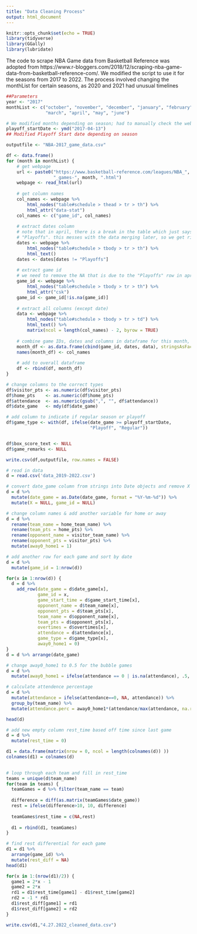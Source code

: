 ```yaml
---
title: "Data Cleaning Process"
output: html_document
---
```


```r
knitr::opts_chunk$set(echo = TRUE)
library(tidyverse)
library(GGally)
library(lubridate)
```

The code to scrape NBA Game data from Basketball Reference was adopted from https://www.r-bloggers.com/2018/12/scraping-nba-game-data-from-basketball-reference-com/. We modified the script to use it for the seasons from 2017 to 2022. The process involved changing the monthList for certain seasons, as 2020 and 2021 had unusual timelines

```r
##Parameters
year <- "2017"
monthList <- c("october", "november", "december", "january", "february", 
               "march", "april", "may", "june")

# We modified months depending on season; had to manually check the website
playoff_startDate <- ymd("2017-04-13")
## Modified Playoff Start date depending on season

outputfile <- "NBA-2017_game_data.csv"
```

```r
df <- data.frame()
for (month in monthList) {
    # get webpage
    url <- paste0("https://www.basketball-reference.com/leagues/NBA_", year, 
                  "_games-", month, ".html")
    webpage <- read_html(url)
    
    # get column names
    col_names <- webpage %>% 
        html_nodes("table#schedule > thead > tr > th") %>% 
        html_attr("data-stat")    
    col_names <- c("game_id", col_names)
    
    # extract dates column
    # note that in april, there is a break in the table which just says 
    # "Playoffs". this messes with the data merging later, so we get rid of it
    dates <- webpage %>% 
        html_nodes("table#schedule > tbody > tr > th") %>% 
        html_text()
    dates <- dates[dates != "Playoffs"]
    
    # extract game id
    # we need to remove the NA that is due to the "Playoffs" row in april
    game_id <- webpage %>% 
        html_nodes("table#schedule > tbody > tr > th") %>%
        html_attr("csk")
    game_id <- game_id[!is.na(game_id)]
    
    # extract all columns (except date)
    data <- webpage %>% 
        html_nodes("table#schedule > tbody > tr > td") %>% 
        html_text() %>%
        matrix(ncol = length(col_names) - 2, byrow = TRUE)
    
    # combine game IDs, dates and columns in dataframe for this month, add col names
    month_df <- as.data.frame(cbind(game_id, dates, data), stringsAsFactors = FALSE)
    names(month_df) <- col_names
    
    # add to overall dataframe
    df <- rbind(df, month_df)
}

# change columns to the correct types
df$visitor_pts <- as.numeric(df$visitor_pts)
df$home_pts    <- as.numeric(df$home_pts)
df$attendance  <- as.numeric(gsub(",", "", df$attendance))
df$date_game   <- mdy(df$date_game)

# add column to indicate if regular season or playoff
df$game_type <- with(df, ifelse(date_game >= playoff_startDate, 
                                "Playoff", "Regular"))


df$box_score_text <- NULL
df$game_remarks <- NULL
```

```r
write.csv(df,outputfile, row.names = FALSE)
```


```r
# read in data
d = read.csv('data_2019-2022.csv')

# convert date_game column from strings into Date objects and remove X and game_id
d = d %>% 
  mutate(date_game = as.Date(date_game, format = "%Y-%m-%d")) %>%
  mutate(X = NULL, game_id = NULL)

# change column names & add another variable for home or away
d = d %>% 
  rename(team_name = home_team_name) %>%
  rename(team_pts = home_pts) %>%
  rename(opponent_name = visitor_team_name) %>%
  rename(opponent_pts = visitor_pts) %>%
  mutate(away0_home1 = 1)

# add another row for each game and sort by date
d = d %>%
  mutate(game_id = 1:nrow(d))

for(x in 1:nrow(d)) {
  d = d %>%
    add_row(date_game = d$date_game[x], 
            game_id = x,
            game_start_time = d$game_start_time[x],
            opponent_name = d$team_name[x],
            opponent_pts = d$team_pts[x],
            team_name = d$opponent_name[x],
            team_pts = d$opponent_pts[x],
            overtimes = d$overtimes[x],
            attendance = d$attendance[x],
            game_type = d$game_type[x],
            away0_home1 = 0)
}
d = d %>% arrange(date_game)

# change away0_home1 to 0.5 for the bubble games
d = d %>% 
  mutate(away0_home1 = ifelse(attendance == 0 | is.na(attendance), .5, away0_home1))

# calculate attendence percentage 
d = d %>% 
  mutate(attendance = ifelse(attendance==0, NA, attendance)) %>% 
  group_by(team_name) %>% 
  mutate(attendance.perc = away0_home1*(attendance/max(attendance, na.rm = TRUE)))

head(d)
```

```r
# add new empty column rest_time based off time since last game
d = d %>% 
  mutate(rest_time = 0)

d1 = data.frame(matrix(nrow = 0, ncol = length(colnames(d)) ))
colnames(d1) = colnames(d)
                

# loop through each team and fill in rest_time
teams = unique(d$team_name)
for(team in teams) {
  teamGames = d %>% filter(team_name == team)
  
  difference = diff(as.matrix(teamGames$date_game))
  rest = ifelse(difference>10, 10, difference)
  
  teamGames$rest_time = c(NA,rest)
  
  d1 = rbind(d1, teamGames)
}
```


```r
# find rest differential for each game 
d1 = d1 %>% 
  arrange(game_id) %>%
  mutate(rest_diff = NA)
head(d1)

for(x in 1:(nrow(d1)/2)) {
  game1 = 2*x - 1
  game2 = 2*x
  rd1 = d1$rest_time[game1] - d1$rest_time[game2]
  rd2 = -1 * rd1
  d1$rest_diff[game1] = rd1
  d1$rest_diff[game2] = rd2
}
```
```r
write.csv(d1,"4.27.2022_cleaned_data.csv")
```

